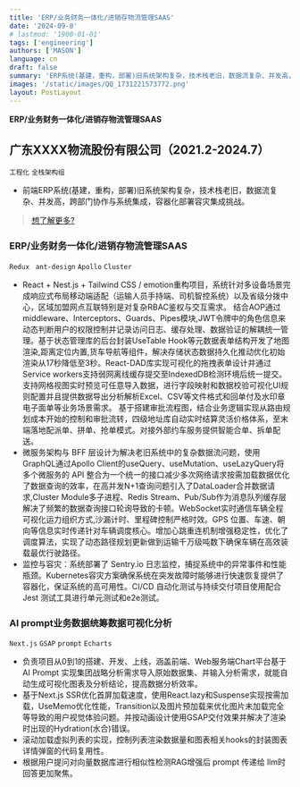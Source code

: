 ```yaml
---
title: 'ERP/业务财务一体化/进销存物流管理SAAS'
date: '2024-09-8'
# lastmod: '1900-01-01'
tags: ['engineering']
authors: ['MASON']
language: cn
draft: false
summary: 'ERP系统(基建，重构，部署)旧系统架构复杂，技术栈老旧，数据流复杂、并发高，跨部门协作与系统集成，容器化部署容灾集成挑战。'
images: '/static/images/QQ_1731221573772.png'
layout: PostLayout
---
```


**ERP/业务财务一体化/进销存物流管理SAAS**

## 广东XXXX物流股份有限公司（2021.2-2024.7）
`工程化` `全栈架构组` 
- 前端ERP系统(基建，重构，部署)旧系统架构复杂，技术栈老旧，数据流复杂、并发高，跨部门协作与系统集成，容器化部署容灾集成挑战。


> [想了解更多?](/cn/resume)

### ERP/业务财务一体化/进销存物流管理SAAS
`Redux` ` ant-design` `Apollo` `Cluster`
- React + Nest.js + Tailwind CSS / emotion重构项目，系统针对多设备场景完成响应式布局移动端适配（运输人员手持端、司机智控系统）以及省级分拨中心，区域加盟网点互联特别是对复杂RBAC鉴权与交互需求。
结合AOP通过middleware、Interceptors、Guards、Pipes模块,JWT令牌中的角色信息来动态判断用户的权限控制并记录访问日志、缓存处理、数据验证的解耦统一管理。基于状态管理库的后台封装UseTable Hook等元数据表单结构开发了地图渲染,距离定位内置,货车导航等组件，解决存储状态数据持久化推动优化初始渲染从17秒降低至3秒。React-DAD库实现可视化的拖拽表单设计并通过Service workers支持弱网离线缓存提交至IndexedDB检测环境后统一提交。支持网格视图实时预览可任意导入数据，进行字段映射和数据校验可视化UI规则配置并且提供数据导出分析解析Excel、CSV等文件格式和回单付及水印章电子面单等业务场景需求。
基于搭建审批流程图，结合业务逻辑实现从路由规划成本开始的控制和审批流转，四级地址库自动实时结算灵活价格体系，至末端落地配派单、拼单、抢单模式。对接外部约车服务提供智能合单、拆单配送。
- 微服务架构与 BFF 层设计为解决老旧系统中的复杂数据流问题，使用GraphQL通过Apollo Client的useQuery、useMutation、useLazyQuery将多个微服务的 API 整合为一个统一的接口减少多次网络请求按需加载数据优化了数据查询的效率，在高并发N+1查询问题引入了DataLoader合并数据请求,Cluster Module多子进程、Redis Stream、Pub/Sub作为消息队列缓存层解决了频繁的数据查询接口轮询导致的卡顿。WebSocket实时通信车辆全程可视化运力组织方式,沙漏计时、里程碑控制严格时效。GPS 位置、车速、朝向等信息实时传递针对车辆调度核心。增加心跳重连机制增强稳定性，优化了调度算法，实现了动态路径规划更新做到运输千万级吨数下确保车辆在高效装载最优行驶路径。
- 监控与容灾：系统部署了 Sentry.io 日志监控，捕捉系统中的异常事件和性能瓶颈。Kubernetes容灾方案确保系统在突发故障时能够进行快速恢复提供了容器化，保证系统的高可用性。CI/CD 自动化测试与持续交付项目使用配合 Jest 测试工具进行单元测试和e2e测试。
  
### AI prompt业务数据统筹数据可视化分析
`Next.js` `GSAP` `prompt` `Echarts`
- 负责项目从0到1的搭建、开发、上线，涵盖前端、Web服务端Chart平台基于AI Prompt 实现集团战略分析需求导入原始数据集、并输入分析需求，就能自动生成可视化图表及分析结论，提高数据分析效率。
- 基于Next.js SSR优化首屏加载速度，使用React.lazy和Suspense实现按需加载，UseMemo优化性能，Transition以及图片预加载来优化图片未加载完全等导致的用户视觉体验问题。并按动画设计使用GSAP交付效果并解决了渲染时出现的Hydration(水合)错误。
- 滚动加载虚拟列表的实现，控制列表渲染数据量和图表相关hooks的封装图表详情弹窗的代码复用性。
- 根据用户提问对向量数据库进行相似性检测RAG增强后 prompt 传递给 llm时回答更加聚焦。
